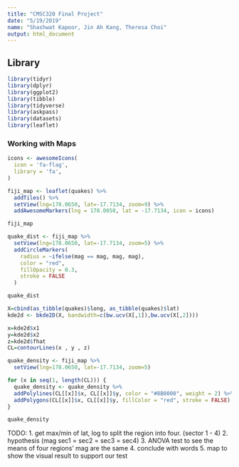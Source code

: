 ```yaml
---
title: "CMSC320 Final Project"
date: "5/19/2019"
name: "Shashwat Kapoor, Jin Ah Kang, Theresa Choi"
output: html_document
---
```


## Library

```r
library(tidyr)
library(dplyr)
library(ggplot2)
library(tibble)
library(tidyverse)
library(askpass)
library(datasets)
library(leaflet)
```



### Working with Maps

```r
icons <- awesomeIcons(
  icon = 'fa-flag',
  library = 'fa',
)

fiji_map <- leaflet(quakes) %>%
  addTiles() %>%
  setView(lng=178.0650, lat=-17.7134, zoom=9) %>%
  addAwesomeMarkers(lng = 178.0650, lat = -17.7134, icon = icons)

fiji_map
```

```r
quake_dist <- fiji_map %>%
  setView(lng=178.0650, lat=-17.7134, zoom=5) %>%
  addCircleMarkers(
    radius = ~ifelse(mag == mag, mag, mag),
    color = "red",
    fillOpacity = 0.3,
    stroke = FALSE
  )

quake_dist
```

```r
X=cbind(as_tibble(quakes)$long, as_tibble(quakes)$lat)
kde2d <- bkde2D(X, bandwidth=c(bw.ucv(X[,1]),bw.ucv(X[,2])))

x=kde2d$x1
y=kde2d$x2
z=kde2d$fhat
CL=contourLines(x , y , z)

quake_density <- fiji_map %>%
  setView(lng=178.0650, lat=-17.7134, zoom=5)

for (x in seq(1, length(CL))) {
  quake_density <- quake_density %>%
  addPolylines(CL[[x]]$x, CL[[x]]$y, color = "#8B0000", weight = 2) %>%
  addPolygons(CL[[x]]$x, CL[[x]]$y, fillColor = "red", stroke = FALSE)
}

quake_density
```

TODO: 
1. get max/min of lat, log to split the region into four. (sector 1 - 4)
2. hypothesis (mag sec1 = sec2 = sec3 = sec4)
3. ANOVA test to see the means of four regions' mag are the same 
4. conclude with words
5. map to show the visual result to support our test 
